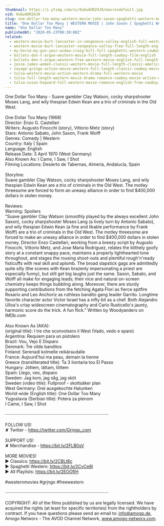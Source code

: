 ```yaml
---
thumbnail: https://i.ytimg.com/vi/0uEwdURZ4J8/maxresdefault.jpg
vid: 0uEwdURZ4J8
slug: one-dollar-too-many-western-movie-john-saxon-spaghetti-western-movie-cowboy-film-english
title: "One Dollar Too Many | WESTERN MOVIE | John Saxon | Spaghetti Western Movie | Cowboy Film | English"
name: "One Dollar Too Many"
publishedAt: "2020-05-23T00:30:00Z"
related:
  - western-movie-burt-lancaster-in-vengeance-valley-english-full-western-movie-free-classic-film
  - western-movie-burt-lancaster-vengeance-valley-free-full-length-english-classic-cowboy-film
  - my-horse-my-gun-your-widow-craig-hill-full-spaghetti-western-cowboy-film-english
  - bullets-don-t-argue-western-movie-full-length-cowboy-film-english
  - bullets-don-t-argue-western-free-western-movie-english-full-length-feature-film
  - jesse-james-women-classic-western-movie-full-length-classic-american-cowboy-film-english
  - savage-gringo-action-movie-western-full-length-classic-cowboy-movie-english
  - tulsa-western-movie-action-western-drama-full-western-movie
  - tulsa-full-length-western-movie-drama-romance-cowboy-movie-action-english
  - tulsa-susan-hayward-full-western-movie-romance-english-free-cowboy-movie
---
```


One Dollar Too Many - Suave gambler Clay Watson, cocky sharpshooter Moses Lang, and wily thespian Edwin Kean are a trio of criminals in the Old West.<br />
<br />
One Dollar Too Many (1968)<br />
Director: Enzo G. Castellari<br />
Writers: Augusto Finocchi (story), Vittorio Metz (story) <br />
Stars: Antonio Sabato, John Saxon, Frank Wolff<br />
Genres: Comedy | Western <br />
Country: Italy | Spain<br />
Language: English<br />
Release Date: 3 April 1970 (West Germany) <br />
Also Known As: I Came, I Saw, I Shot<br />
Filming Locations: Desierto de Tabernas, Almería, Andalucía, Spain <br />
<br />
Storyline:<br />
Suave gambler Clay Watson, cocky sharpshooter Moses Lang, and wily thespian Edwin Kean are a trio of criminals in the Old West. The motley threesome are forced to form an uneasy alliance in order to find $400,000 dollars in stolen money.<br />
<br />
Reviews:<br />
Warning: Spoilers<br />
"Suave gambler Clay Watson (smoothly played by the always excellent John Saxon), cocky sharpshooter Moses Lang (a lively turn by Antonio Sabato), and wily thespian Edwin Kean (a fine and likable performance by Frank Wolff) are a trio of criminals in the Old West. The motley threesome are forced to make an uneasy alliance in order to find $400,000 dollars in stolen money. Director Enzo Castellari, working from a breezy script by Augusto Finocchi, Vittorio Metz, and Jose Maria Rodriguez, relates the blithely goofy story at a constant snappy pace, maintains a properly lighthearted tone throughout, and stages the rousing shoot-outs and plentiful rough'n'ready fisticuffs with real skill and aplomb. The broad slapstick gags are admittedly quite silly (the scenes with Kean brazenly impersonating a priest are especially funny), but still get big laughs just the same. Saxon, Sabato, and Wolff all make for engaging leads; their nice and natural on-screen chemistry keeps things bubbling along. Moreover, there are sturdy supporting contributions from the fetching Agata Flori as fierce spitfire Rosario and Leo Anchoriz as ruthless bandito gang leader Garrito. Longtime favorite character actor Victor Israel has a nifty bit as a chef. Both Alejandro Ulloa's crisp widescreen cinematography and Carlo Rusticello's jaunty, harmonic score do the trick. A fun flick." Written by Woodyanders on IMDb.com<br />
<br />
Also Known As (AKA):<br />
(original title): I tre che sconvolsero il West (Vado, vedo e sparo)<br />
Argentina: Requiem para un pistolero<br />
Brazil: Vou, Vejo E Disparo<br />
Denmark: Tre vilde banditos<br />
Finland: Serenadi kolmelle reikäraudalle<br />
France: Aujourd'hui ma peau, demain la tienne<br />
Greece (transliterated title): Ta 3 liontaria tou El Passo<br />
Hungary: Jöttem, láttam, lőttem<br />
Spain: Llego, veo, disparo<br />
Sweden: Jag kom, jag såg, jag sköt<br />
Sweden (video title): Fullproof - skottsäker plan<br />
West Germany: Drei ausgekochte Halunken<br />
World-wide (English title): One Dollar Too Many<br />
Yugoslavia (Serbian title): Potera za plenom<br />
 I Came, I Saw, I Shot<br />
<br />
····················································································<br />
<br />
FOLLOW US!<br />
✘ Twitter - https://twitter.com/Grjngo_com<br />
<br />
SUPPORT US!<br />
✘ Merchandise - https://bit.ly/2FLB0sV<br />
<br />
MORE MOVIES! <br />
► Classics: https://bit.ly/2CBLt8c <br />
► Spaghetti Western: https://bit.ly/2CyCe8I <br />
► All Playlists: https://bit.ly/2EOOfIH <br />
<br />
#westernmovies #grjngo #freewestern<br />
<br />
····················································································<br />
<br />
COPYRIGHT: All of the films published by us are legally licensed. We have acquired the rights (at least for specific territories) from the rightholders by contract. If you have questions please send an email to: info@amogo.de, Amogo Networx - The AVOD Channel Network, www.amogo-networx.com.